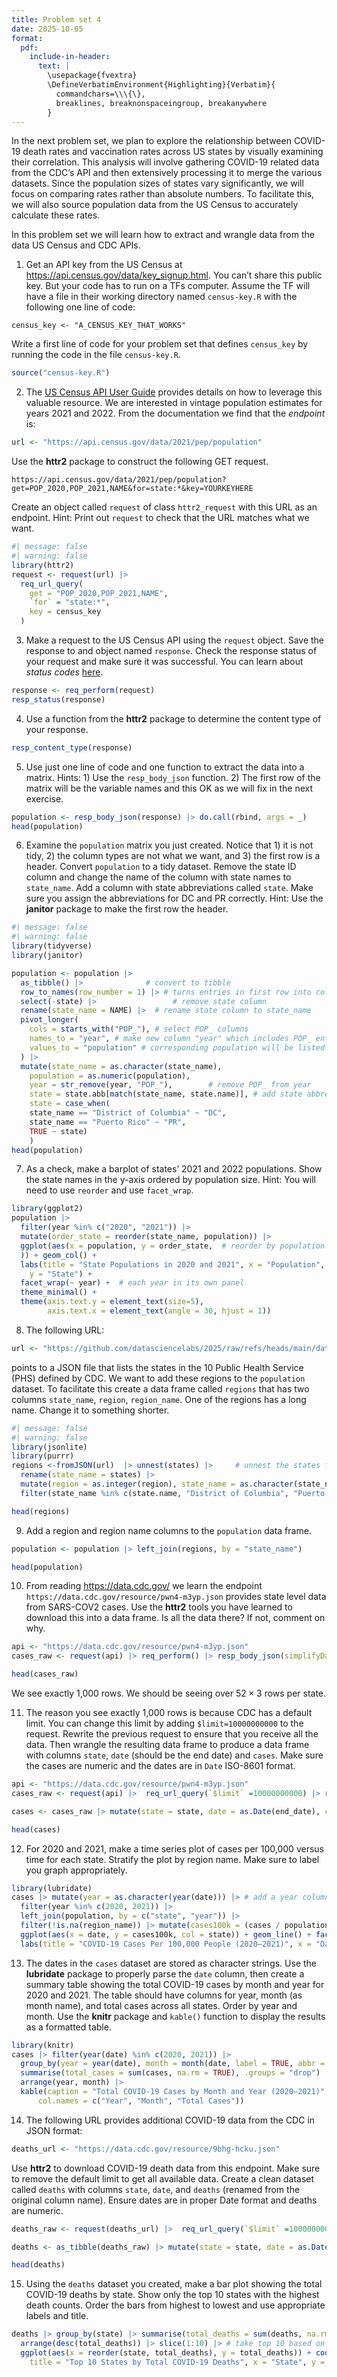 ```yaml
---
title: Problem set 4
date: 2025-10-05
format:
  pdf:
    include-in-header: 
      text: |
        \usepackage{fvextra}
        \DefineVerbatimEnvironment{Highlighting}{Verbatim}{
          commandchars=\\\{\},
          breaklines, breaknonspaceingroup, breakanywhere
        }
---
```

In the next problem set, we plan to explore the relationship between COVID-19 death rates and vaccination rates across US states by visually examining their correlation. This analysis will involve gathering COVID-19 related data from the CDC's API and then extensively processing it to merge the various datasets. Since the population sizes of states vary significantly, we will focus on comparing rates rather than absolute numbers. To facilitate this, we will also source population data from the US Census to accurately calculate these rates. 

In this problem set we will learn how to extract and wrangle data from the data US Census and CDC APIs.

1. Get an API key from the US Census at <https://api.census.gov/data/key_signup.html>. You can't share this public key. But your code has to run on a TFs computer. Assume the TF will have a file in their working directory named `census-key.R` with the following one line of code:

```
census_key <- "A_CENSUS_KEY_THAT_WORKS"
```

Write a first line of code for your problem set that defines `census_key` by running the code in the file `census-key.R`.

```r
source("census-key.R")
```

2. The [US Census API User Guide](https://www.census.gov/content/dam/Census/data/developers/api-user-guide/api-user-guide.pdf)
provides details on how to leverage this valuable resource. We are interested in vintage population estimates for years 2021 and 2022. From the documentation we find that the _endpoint_ is:


```r
url <- "https://api.census.gov/data/2021/pep/population"
```

Use the **httr2** package to construct the following GET request.

```
https://api.census.gov/data/2021/pep/population?get=POP_2020,POP_2021,NAME&for=state:*&key=YOURKEYHERE
```

Create an object called `request` of class `httr2_request` with this URL as an endpoint.
Hint: Print out `request` to check that the URL matches what we want.

```r
#| message: false
#| warning: false
library(httr2)
request <- request(url) |>
  req_url_query(
    get = "POP_2020,POP_2021,NAME",
    `for` = "state:*",
    key = census_key
  )
```

3. Make a request to the US Census API using the `request` object. Save the response to and object named `response`. Check the response status of your request and make sure it was successful. You can learn about _status codes_ [here](https://en.wikipedia.org/wiki/List_of_HTTP_status_codes).


```r
response <- req_perform(request)
resp_status(response)
```


4. Use a function from the **httr2** package to determine the content type of your response.

```r
resp_content_type(response)
```

5. Use just one line of code and one function to extract the data into a matrix. 
Hints: 1) Use the `resp_body_json` function. 2) The first row of the matrix will be the variable names and this OK as we will fix in the next exercise.

```r
population <- resp_body_json(response) |> do.call(rbind, args = _)
head(population)
```

6. Examine the `population` matrix you just created. Notice that 1) it is not tidy, 2) the column types are not what we want, and 3) the first row is a header. Convert `population` to a tidy dataset. Remove the state ID column and change the name of the column with state names to `state_name`. Add a column with state abbreviations called `state`. Make sure you assign the abbreviations for DC and PR correctly. Hint: Use the **janitor** package to make the first row the header. 

```r
#| message: false
#| warning: false
library(tidyverse)
library(janitor)

population <- population |>
  as_tibble() |>              # convert to tibble     
  row_to_names(row_number = 1) |> # turns entries in first row into column names
  select(-state) |>                 # remove state column
  rename(state_name = NAME) |>  # rename state column to state_name
  pivot_longer(
    cols = starts_with("POP_"), # select POP_ columns
    names_to = "year", # make new column "year" which includes POP_ entries
    values_to = "population" # corresponding population will be listed in column
  ) |> 
  mutate(state_name = as.character(state_name), 
    population = as.numeric(population), 
    year = str_remove(year, "POP_"),        # remove POP_ from year
    state = state.abb[match(state_name, state.name)], # add state abbreviations using state.abb variable, specifying how to abbreviate PR and DC
    state = case_when(
    state_name == "District of Columbia" ~ "DC",
    state_name == "Puerto Rico" ~ "PR",
    TRUE ~ state) 
    )
head(population)
```

7. As a check, make a barplot of states' 2021 and 2022 populations. Show the state names in the y-axis ordered by population size.  Hint: You will need to use `reorder` and use `facet_wrap`.

```r
library(ggplot2)
population |>
  filter(year %in% c("2020", "2021")) |>
  mutate(order_state = reorder(state_name, population)) |>
  ggplot(aes(x = population, y = order_state,  # reorder by population within year
  )) + geom_col() +
  labs(title = "State Populations in 2020 and 2021", x = "Population",
    y = "State") +
  facet_wrap(~ year) +  # each year in its own panel
  theme_minimal() +
  theme(axis.text.y = element_text(size=5),
        axis.text.x = element_text(angle = 30, hjust = 1)) 
```


8. The following URL:

```r
url <- "https://github.com/datasciencelabs/2025/raw/refs/heads/main/data/regions.json"
```

points to a JSON file that lists the states in the 10 Public Health Service (PHS) defined by CDC. We want to add these regions to the `population` dataset. To facilitate this create a data frame called `regions` that has two columns `state_name`, `region`, `region_name`. One of the regions has a long name. Change it to something shorter.

```r
#| message: false
#| warning: false
library(jsonlite)
library(purrr)
regions <-fromJSON(url)  |> unnest(states) |>     # unnest the states from list                 
  rename(state_name = states) |>  
  mutate(region = as.integer(region), state_name = as.character(state_name), region_name = ifelse(region_name == "New York and New Jersey, Puerto Rico, Virgin Islands", "NY, NJ, PE, VI", region_name))  |> # mutate and change the long region name
  filter(state_name %in% c(state.name, "District of Columbia", "Puerto Rico"))  |> select(state_name, region, region_name) 

head(regions)
```

9. Add a region and region name columns to the `population` data frame.

```r
population <- population |> left_join(regions, by = "state_name")

head(population)
```


10. From reading <https://data.cdc.gov/> we learn the endpoint `https://data.cdc.gov/resource/pwn4-m3yp.json` provides state level data from SARS-COV2 cases. Use the **httr2** tools you have learned to download this into a data frame. Is all the data there? If not, comment on why.


```r
api <- "https://data.cdc.gov/resource/pwn4-m3yp.json"
cases_raw <- request(api) |> req_perform() |> resp_body_json(simplifyDataFrame = TRUE)

head(cases_raw)
```

We see exactly 1,000 rows. We should be seeing over $52 \times 3$ rows per state.


11. The reason you see exactly 1,000 rows is because CDC has a default limit. You can change this limit by adding `$limit=10000000000` to the request. Rewrite the previous request to ensure that you receive all the data. Then wrangle the resulting data frame to produce a data frame with columns `state`, `date` (should be the end date) and `cases`. Make sure the cases are numeric and the dates are in `Date` ISO-8601 format.

```r
api <- "https://data.cdc.gov/resource/pwn4-m3yp.json"
cases_raw <- request(api) |>  req_url_query(`$limit` =10000000000) |> req_perform() |> resp_body_json(simplifyDataFrame = TRUE)

cases <- cases_raw |> mutate(state = state, date = as.Date(end_date), cases = as.numeric(new_cases)) |> select(state, date, cases) |> filter(state %in% c(state.abb, "DC", "PR"), !is.na(cases), !is.na(date))

head(cases)
```


12. For 2020 and 2021, make a time series plot of cases per 100,000 versus time for each state. Stratify the plot by region name. Make sure to label you graph appropriately. 

```r
library(lubridate)
cases |> mutate(year = as.character(year(date))) |> # add a year column
  filter(year %in% c(2020, 2021)) |>
  left_join(population, by = c("state", "year")) |>  
  filter(!is.na(region_name)) |> mutate(cases100k = (cases / population) *100000) |> # compute cases per 100,000
  ggplot(aes(x = date, y = cases100k, col = state)) + geom_line() + facet_wrap(~ region_name) +
  labs(title = "COVID-19 Cases Per 100,000 People (2020–2021)", x = "Date", y = "Cases per 100,000 People")

```

13. The dates in the `cases` dataset are stored as character strings. Use the **lubridate** package to properly parse the `date` column, then create a summary table showing the total COVID-19 cases by month and year for 2020 and 2021. The table should have columns for year, month (as month name), and total cases across all states. Order by year and month. Use the **knitr** package and `kable()` function to display the results as a formatted table.

```r
library(knitr)
cases |> filter(year(date) %in% c(2020, 2021)) |>
  group_by(year = year(date), month = month(date, label = TRUE, abbr = FALSE)) |>
  summarise(total_cases = sum(cases, na.rm = TRUE), .groups = "drop") |>
  arrange(year, month) |>
  kable(caption = "Total COVID-19 Cases by Month and Year (2020–2021)",
      col.names = c("Year", "Month", "Total Cases"))
```

14. The following URL provides additional COVID-19 data from the CDC in JSON format:

```r
deaths_url <- "https://data.cdc.gov/resource/9bhg-hcku.json"
```

Use **httr2** to download COVID-19 death data from this endpoint. Make sure to remove the default limit to get all available data. Create a clean dataset called `deaths` with columns `state`, `date`, and `deaths` (renamed from the original column name). Ensure dates are in proper Date format and deaths are numeric.


```r
deaths_raw <- request(deaths_url) |>  req_url_query(`$limit` =10000000000) |> req_perform() |> resp_body_json(simplifyDataFrame = TRUE)

deaths <- as_tibble(deaths_raw) |> mutate(state = state, date = as.Date(end_date),  deaths = as.numeric(covid_19_deaths)) |> select(state, date, deaths) |> filter(state %in% population$state_name, !is.na(deaths), !is.na(date))

head(deaths)
```

15. Using the `deaths` dataset you created, make a bar plot showing the total COVID-19 deaths by state. Show only the top 10 states with the highest death counts. Order the bars from highest to lowest and use appropriate labels and title.

```r
deaths |> group_by(state) |> summarise(total_deaths = sum(deaths, na.rm = TRUE)) |> 
  arrange(desc(total_deaths)) |> slice(1:10) |> # take top 10 based on total deaths
  ggplot(aes(x = reorder(state, total_deaths), y = total_deaths)) + coord_flip() + geom_col(fill = "lightblue") + geom_text(aes(label = total_deaths), hjust = 1.1) + labs(
    title = "Top 10 States by Total COVID-19 Deaths", x = "State", y = "Total Deaths") 
```